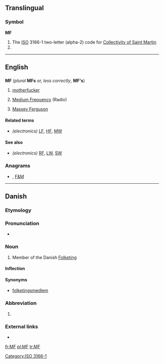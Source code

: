 {{also|mf|mF}}
==Translingual==

===Symbol===
'''MF'''
# The [[ISO]] 3166-1 two-letter (alpha-2) code for [[Collectivity of Saint Martin]]
# {{SI-unit-abb|mega|farad|[[electrical]] [[capacitance]]}}

[[Category:ISO 3166-1]]
----

==English==

==={{initialism}}===
'''MF''' (''plural'' '''MFs''' ''or, less correctly'', '''MF's''')

# {{context|coarse|slang}} [[motherfucker]]
# {{electronics}} [[medium frequency|Medium Frequency]] (Radio)
# [[w:Massey Ferguson|Massey Ferguson]]

====Related terms====
* ''(electronics)'' [[LF]], [[HF]], [[MW]]

====See also====
* ''(electronics)'' [[RF]], [[LW]], [[SW]]

===Anagrams===
* {{alphagram|[[FM#English|FM]]}} , [[F&M#English|F&M]]
----
==Danish==

===Etymology===
{{initialism of|medlem af Folketinget||member of the Danish Folketing|lang=da}}

===Pronunciation===
* {{IPA|/ɛmɛf/|[ˈɛmˈɛf]|[ɛmˈɛf]|lang=da}}

===Noun===
{{da-noun|stem=MF'|en|er}}

# {{politics|lang=da}} Member of the Danish [[w:Folketing|Folketing]]

====Inflection====
{{da-noun-infl|stem=MF'|en|er|4=MF's}}

====Synonyms====
* [[folketingsmedlem]]

===Abbreviation===
{{infl|da|abbreviation|head=MF ''or'' [[M/F]]}}

# {{abbreviation of|motorfærge|lang=da}}

===External links===
* {{pedialite|lang=da}}

[[fr:MF]]
[[pl:MF]]
[[tr:MF]]